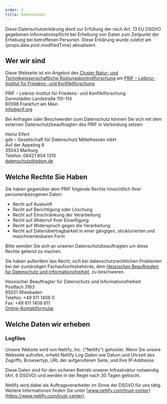 ```yaml
---
order: 1
title: Datenschutz
---
```


Diese Datenschutzerklärung dient zur Erfüllung der nach Art. 13 EU DSGVO gegebenen Informationspflicht bei Erhebung von Daten zum Zeitpunkt der Erhebung bei betroffenen Personen. Diese Erklärung wurde zuletzt am {props.data.post.modifiedTime} aktualisiert.

## Wer wir sind

Diese Webseite ist ein Angebot des [Cluster Natur- und Technikwissenschaftliche Rüstungskontrollforschung](https://www.cntrarmscontrol.org/de/) am [PRIF – Leibniz-Institut für Friedens- und Konfliktforschung](https://www.prif.org/).

PRIF – Leibniz-Institut für Friedens- und Konfliktforschung\
Darmstädter Landstraße 110–114\
60598 Frankfurt am Main\
[info@prif.org](mailto:info@prif.org)

Bei Anfragen oder Beschwerden zum Datenschutz können Sie sich mit dem externen Datenschutzbeauftragten des PRIF in Verbindung setzen:

Heinz Eifert\
gds – Gesellschaft für Datenschutz Mittelhessen mbH\
Auf der Appeling 8\
35043 Marburg\
Telefon: 06421 804 1310\
[datenschutz@gdsm.de](mailto:datenschutz@gdsm.de)

## Welche Rechte Sie Haben

Sie haben gegenüber dem PRIF folgende Rechte hinsichtlich Ihrer personenbezogenen Daten:

- Recht auf Auskunft
- Recht auf Berichtigung oder Löschung
- Recht auf Einschränkung der Verarbeitung
- Recht auf Widerruf Ihrer Einwilligung
- Recht auf Widerspruch gegen die Verarbeitung
- Recht auf Datenübertragbarkeit in einer gängigen, strukturierten und maschinenlesbaren Form

Bitte wenden Sie sich an unseren Datenschutzbeauftragten um diese Rechte geltend zu machen.

Sie haben außerdem das Recht, sich bei datenschutzrechtlichen Problemen bei der zuständigen Fachaufsichtsbehörde, dem [Hessischen Beauftragten für Datenschutz und Informationsfreiheit](https://datenschutz.hessen.de/), zu beschweren.

Hessischer Beauftragter für Datenschutz und Informationsfreiheit\
Postfach 3163\
65021 Wiesbaden\
Telefon: +49 611 1408 0\
Fax: +49 611 1408 611\
[Online-Kontaktformular](https://datenschutz.hessen.de/service/beschwerde-uebermitteln)

## Welche Daten wir erheben

### Logfiles

Unsere Website wird von Netlify, Inc. ("Netlify") gehostet. Wenn Sie unsere Webseite aufrufen, erhebt Netlify Log-Daten wie Datum und Uhrzeit des Zugriffs, Browsertyp, URL der aufgerufenen Seite, und Ihre IP-Addresse.

Diese Daten sind für den sicheren Betrieb unserer Infrastruktur notwendig (Art. 6 DSGVO) und werden in der Regel nach 30 Tagen gelöscht.

Netlify wird dabei als Auftragsverarbeiter im Sinne der DSGVO für uns tätig. Weitere Informationen finden Sie unter [www.netlify.com/trust-center](https://www.netlify.com/trust-center).
